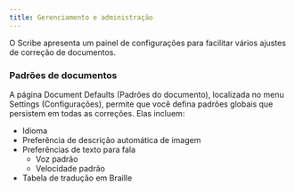 ```yaml
---
title: Gerenciamento e administração
---
```



O Scribe apresenta um painel de configurações para facilitar vários ajustes de correção de documentos.

### Padrões de documentos 

A página Document Defaults (Padrões do documento), localizada no menu Settings (Configurações), permite que você defina padrões globais que persistem em todas as correções. Elas incluem:
* Idioma
* Preferência de descrição automática de imagem
* Preferências de texto para fala
    * Voz padrão
    * Velocidade padrão
* Tabela de tradução em Braille

